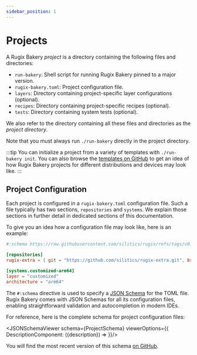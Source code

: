 ```yaml
---
sidebar_position: 1
---
```





# Projects

A Rugix Bakery _project_ is a directory containing the following files and directories:

- `run-bakery`: Shell script for running Rugix Bakery pinned to a major version.
- `rugix-bakery.toml`: Project configuration file.
- `layers`: Directory containing project-specific layer configurations (optional).
- `recipes`: Directory containing project-specific recipes (optional).
- `tests`: Directory containing system tests (optional).

We also refer to the directory containing all these files and directories as the _project directory_.

Note that you must always run `./run-bakery` directly in the project directory.

:::tip
You can initialize a project from a variety of templates with `./run-bakery init`. You can also browse the [templates on GitHub](https://github.com/silitics/rugpi/tree/main/bakery/templates) to get an idea of how Rugix Bakery projects for different distributions and devices may look like.
:::


## Project Configuration

Each project is configured in a `rugix-bakery.toml` configuration file.
Such a file typically has two sections, `repositories` and `systems`.
We explain those sections in further detail in dedicated sections of this documentation.

To give you an idea how a configuration file may look like, here is an example:

```toml title="rugix-bakery.toml"
#:schema https://raw.githubusercontent.com/silitics/rugix/refs/tags/v0.8.0/schemas/rugix-bakery-project.schema.json

[repositories]
rugix-extra = { git = "https://github.com/silitics/rugix-extra.git", branch = "v0.8" }

[systems.customized-arm64]
layer = "customized"
architecture = "arm64"
```

The `#:schema` directive is used to specify a [JSON Schema](https://json-schema.org/) for the TOML file. Rugix Bakery comes with JSON Schemas for all its configuration files, enabling straightforward validation and autocompletion in modern IDEs.

For reference, here is the complete schema for project configuration files:

<JSONSchemaViewer schema={ProjectSchema} viewerOptions={{
    DescriptionComponent: ({description}) => <ReactMarkdown children={description} />
}}/>

You will find the most recent version of this schema [on GitHub](https://github.com/silitics/rugix/blob/main/schemas/rugix-bakery-project.schema.json).

